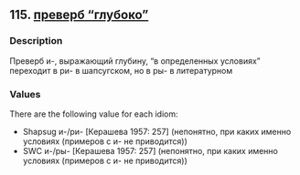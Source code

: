 ## 115. <a href =  'https://agricolamz.github.io/The_Circassian_Isoglosses_Database/115.html'>преверб "глубоко"</a>
### Description

Преверб и-, выражающий глубину, "в определенных условиях" переходит в ри- в шапсугском, но в ры- в литературном

### Values
There are the following value for each idiom:

* Shapsug  и-/ри- [Керашева 1957: 257] (непонятно, при каких именно условиях (примеров с и- не приводится))
* SWC  и-/ры- [Керашева 1957: 257] (непонятно, при каких именно условиях (примеров с и- не приводится))

